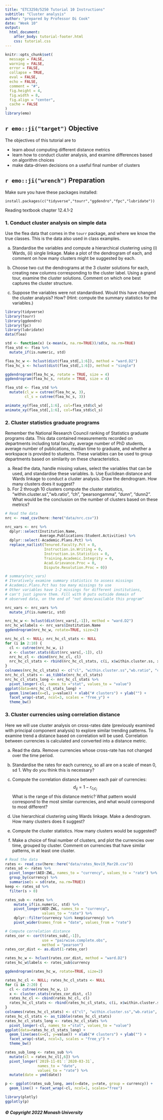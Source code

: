 ```yaml
---
title: "ETC3250/5250 Tutorial 10 Instructions"
subtitle: "Cluster analysis"
author: "prepared by Professor Di Cook"
date: "Week 10"
output:
  html_document:
    after_body: tutorial-footer.html
    css: tutorial.css
---
```


```r
knitr::opts_chunk$set(
  message = FALSE,
  warning = FALSE,
  error = FALSE, 
  collapse = TRUE,
  eval = FALSE,
  echo = FALSE,
  comment = "#",
  fig.height = 4,
  fig.width = 8,
  fig.align = "center",
  cache = FALSE
)
library(emo)
```



## `r emo::ji("target")` Objective

The objectives of this tutorial are to

- learn about computing different distance metrics
- learn how to conduct cluster analysis, and examine differences based on algorithm choices
- make data-driven decisions on a useful final number of clusters

## `r emo::ji("wrench")` Preparation 

Make sure you have these packages installed:

```
install.packages(c("tidyverse","tourr","ggdendro","fpc","lubridate"))
```

Reading textbook chapter 12.4.1-2

### 1. Conduct cluster analysis on simple data

Use the flea data that comes in the `tourr` package, and where we know the true classes. This is the data also used in class examples.

a. Standardise the variables and compute a hierarchical clustering using (i) Wards, (ii) single linkage. Make a plot of the dendrogram of each, and comment on how many clusters might be suggested by each.

b. Choose two cut the dendrograms at the 3 cluster solutions for each, creating new columns corresponding to the cluster label. Using a grand tour, examine the cluster solutions. Comment on which one best captures the cluster structure.

c. Suppose the variables were not standardised. Would this have changed the cluster analysis? How? (Hint: compute the summary statistics for the variables.)

<!-- 6D flea -->
```r
library(tidyverse)
library(tourr)
library(ggdendro)
library(fpc)
library(lubridate)
data(flea)

std <- function(x) (x-mean(x, na.rm=TRUE))/sd(x, na.rm=TRUE)
flea_std <- flea %>%
  mutate_if(is.numeric, std)

flea_hc_w <- hclust(dist(flea_std[,1:6]), method = "ward.D2")
flea_hc_s <- hclust(dist(flea_std[,1:6]), method = "single")

ggdendrogram(flea_hc_w, rotate = TRUE, size = 4)
ggdendrogram(flea_hc_s, rotate = TRUE, size = 4)
```

```r
flea_std <- flea_std %>%
  mutate(cl_w = cutree(flea_hc_w, 3),
         cl_s = cutree(flea_hc_s, 3))

animate_xy(flea_std[,1:6], col=flea_std$cl_w)
animate_xy(flea_std[,1:6], col=flea_std$cl_s)
```

### 2. Cluster statistics graduate programs 

Remember the National Research Council ranking of Statistics graduate programs data. This data contained measurements recorded on departments including total faculty, average number of PhD students, average number of publications, median time to graduate, and whether a workspace is provided to students. These variables can be used to group departments based on similarity on these characteristics.

a. Read the data, handle missing values, select the variables that can be used, and standardise these variables. b. Use Euclidean distance and Wards linkage to conduct a cluster analysis. Draw the dendrogram. How many clusters does it suggest?
c. For 2 through 10 clusters compute the cluster statistics, "within.cluster.ss","wb.ratio", "ch", "pearsongamma", "dunn", "dunn2". What would be the conclusion on the number of clusters based on these metrics?

```r
# Read the data
nrc <- read_csv(here::here("data/nrc.csv"))

nrc_vars <- nrc %>%
  dplyr::select(Institution.Name,
                Average.Publications:Student.Activities) %>%
  dplyr::select(-Academic.Plans.Pct) %>%
  replace_na(list(Tenured.Faculty.Pct = 0, 
                  Instruction.in.Writing = 0,
                  Instruction.in.Statistics = 0,
                  Training.Academic.Integrity = 0,
                  Acad.Grievance.Proc = 0,
                  Dispute.Resolution.Proc = 0))

# summary(nrc_vars)
# Iteratively examine summary statistics to assess missings
# Academic.Plans.Pct has too many missings to use
# Other variables have 1-2 missings for different institutions, 
# can't just ignore them. Fill with 0 puts outside domain of
# observed data, on the end of "not done/available this program"
```

```r
nrc_vars <- nrc_vars %>%
  mutate_if(is.numeric, std)

nrc_hc_w <- hclust(dist(nrc_vars[,-1]), method = "ward.D2")
nrc_hc_w$labels <- nrc_vars$Institution.Name
ggdendrogram(nrc_hc_w, rotate=TRUE, size=2)
```

```r
nrc_hc_cl <- NULL; nrc_hc_cl_stats <- NULL
for (i in 2:10) {
  cl <- cutree(nrc_hc_w, i)
  x <- cluster.stats(dist(nrc_vars[,-1]), cl)
  nrc_hc_cl <- cbind(nrc_hc_cl, cl)
  nrc_hc_cl_stats <- rbind(nrc_hc_cl_stats, c(i, x$within.cluster.ss, x$wb.ratio, x$ch, x$pearsongamma, x$dunn, x$dunn2))
}
colnames(nrc_hc_cl_stats) <- c("cl", "within.cluster.ss","wb.ratio", "ch", "pearsongamma", "dunn", "dunn2")
nrc_hc_cl_stats <- as_tibble(nrc_hc_cl_stats)
nrc_hc_cl_stats_long <- nrc_hc_cl_stats %>% 
  pivot_longer(-cl, names_to ="stat", values_to = "value")
ggplot(data=nrc_hc_cl_stats_long) + 
  geom_line(aes(x=cl, y=value)) + xlab("# clusters") + ylab("") +
  facet_wrap(~stat, ncol=3, scales = "free_y") + 
  theme_bw()
```

### 3. Cluster currencies using correlation distance

Here we will use cluster analysis on cross-rates date (previously examined with principal component analysis) to explore similar trending patterns. To examine trend a distance based on correlation will be used. Correlation between currencies is calculated and converted into a distance metric. 

a. Read the data. Remove currencies whose cross-rate has not changed over the time period. 
b. Standardise the rates for each currency, so all are on a scale of mean 0, sd 1. Why do you think this is necessary?
c. Compute the correlation distance between each pair of currencies:
$$d_{ij} = 1-r_{c_ic_j}$$ 
What is the range of this distance metric? What pattern would correspond to the most similar currencies, and what would correspond to most different?

d. Use hierarchical clustering using Wards linkage. Make a dendrogram. How many clusters does it suggest?
e. Compute the cluster statistics. How many clusters would be suggested?
f. Make a choice of final number of clusters, and plot the currencies over time, grouped by cluster. Comment on currencies that have similar patterns, in at least one cluster.

```r
# Read the data
rates <- read_csv(here::here("data/rates_Nov19_Mar20.csv"))
rates_sd <- rates %>% 
  pivot_longer(AED:ZWL, names_to = "currency", values_to = "rate") %>%
  group_by(currency) %>%
  summarise(s = sd(rate, na.rm=TRUE))
keep <- rates_sd %>%
  filter(s > 0)

rates_sub <- rates %>%
    mutate_if(is.numeric, std) %>%
    pivot_longer(AED:ZWL, names_to = "currency", 
                 values_to = "rate") %>%
    dplyr::filter(currency %in% keep$currency) %>%
    pivot_wider(names_from = "date", values_from = "rate") 
```

```r
# Compute correlation distance
rates_cor <- cor(t(rates_sub[,-1]), 
                 use = "pairwise.complete.obs", 
                 method = "pearson")
rates_cor_dist <- as.dist(1-rates_cor)

rates_hc_w <- hclust(rates_cor_dist, method = "ward.D2")
rates_hc_w$labels <- rates_sub$currency

ggdendrogram(rates_hc_w, rotate=TRUE, size=2)
```

```r
rates_hc_cl <- NULL; rates_hc_cl_stats <- NULL
for (i in 2:20) {
  cl <- cutree(rates_hc_w, i)
  x <- cluster.stats(rates_cor_dist, cl)
  rates_hc_cl <- cbind(rates_hc_cl, cl)
  rates_hc_cl_stats <- rbind(rates_hc_cl_stats, c(i, x$within.cluster.ss, x$wb.ratio, x$ch, x$pearsongamma, x$dunn, x$dunn2))
}
colnames(rates_hc_cl_stats) <- c("cl", "within.cluster.ss","wb.ratio", "ch", "pearsongamma", "dunn", "dunn2")
rates_hc_cl_stats <- as_tibble(rates_hc_cl_stats)
rates_hc_cl_stats_long <- rates_hc_cl_stats %>% 
  pivot_longer(-cl, names_to ="stat", values_to = "value")
ggplot(data=rates_hc_cl_stats_long) + 
  geom_line(aes(x=cl, y=value)) + xlab("# clusters") + ylab("") +
  facet_wrap(~stat, ncol=3, scales = "free_y") + 
  theme_bw()
```

```r
rates_sub_long <- rates_sub %>%
  mutate(cl = rates_hc_cl[,6]) %>%
  pivot_longer(`2019-11-01`:`2020-03-31`, 
               names_to = "date", 
               values_to = "rate") %>%
  mutate(date = ymd(date))

p <- ggplot(rates_sub_long, aes(x=date, y=rate, group = currency)) +
  geom_line() + facet_wrap(~cl, ncol=1, scales="free")

library(plotly)
ggplotly(p)
```


##### © Copyright 2022 Monash University
